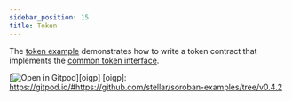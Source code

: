 ```yaml
---
sidebar_position: 15
title: Token
---
```


The [token example] demonstrates how to write a token contract that implements the [common token interface].

[![Open in Gitpod](https://gitpod.io/button/open-in-gitpod.svg)][oigp] [oigp]: https://gitpod.io/#https://github.com/stellar/soroban-examples/tree/v0.4.2

[common token interface]: ../common-interfaces/token.mdx
[token example]: https://github.com/stellar/soroban-examples/tree/v0.4.2/token
